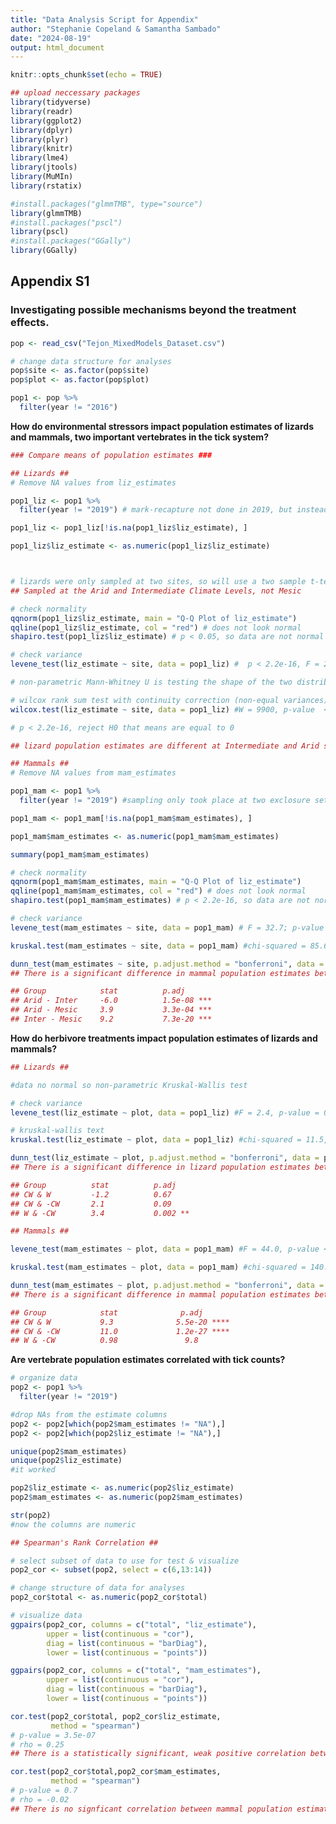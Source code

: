 ```yaml
---
title: "Data Analysis Script for Appendix"
author: "Stephanie Copeland & Samantha Sambado"
date: "2024-08-19"
output: html_document
---
```


```r
knitr::opts_chunk$set(echo = TRUE)

## upload neccessary packages
library(tidyverse)
library(readr)
library(ggplot2)
library(dplyr)
library(plyr)
library(knitr)
library(lme4)
library(jtools)
library(MuMIn)
library(rstatix)

#install.packages("glmmTMB", type="source")
library(glmmTMB)
#install.packages("pscl")
library(pscl)
#install.packages("GGally")
library(GGally)
```

## Appendix S1 ##

### Investigating possible mechanisms beyond the treatment effects. ###

```r
pop <- read_csv("Tejon_MixedModels_Dataset.csv")

# change data structure for analyses
pop$site <- as.factor(pop$site)
pop$plot <- as.factor(pop$plot)

pop1 <- pop %>%
  filter(year != "2016")

```

**How do environmental stressors impact population estimates of lizards and mammals, two important vertebrates in the tick system?**
```r
### Compare means of population estimates ###

## Lizards ##
# Remove NA values from liz_estimates

pop1_liz <- pop1 %>% 
  filter(year != "2019") # mark-recapture not done in 2019, but instead was a capture to sample attached ticks effort

pop1_liz <- pop1_liz[!is.na(pop1_liz$liz_estimate), ]

pop1_liz$liz_estimate <- as.numeric(pop1_liz$liz_estimate)



# lizards were only sampled at two sites, so will use a two sample t-test if normal
## Sampled at the Arid and Intermediate Climate Levels, not Mesic

# check normality
qqnorm(pop1_liz$liz_estimate, main = "Q-Q Plot of liz_estimate")
qqline(pop1_liz$liz_estimate, col = "red") # does not look normal
shapiro.test(pop1_liz$liz_estimate) # p < 0.05, so data are not normal

# check variance
levene_test(liz_estimate ~ site, data = pop1_liz) #  p < 2.2e-16, F = 251.7; variances are different

# non-parametric Mann-Whitney U is testing the shape of the two distributions are different

# wilcox rank sum test with continuity correction (non-equal variances)
wilcox.test(liz_estimate ~ site, data = pop1_liz) #W = 9900, p-value  < 2.2e-16

# p < 2.2e-16, reject H0 that means are equal to 0

## lizard population estimates are different at Intermediate and Arid sites
```

```r
## Mammals ##
# Remove NA values from mam_estimates

pop1_mam <- pop1 %>%
  filter(year != "2019") #sampling only took place at two exclosure sets, one at the Arid & one at the Mesic climate levels

pop1_mam <- pop1_mam[!is.na(pop1_mam$mam_estimates), ]

pop1_mam$mam_estimates <- as.numeric(pop1_mam$mam_estimates)

summary(pop1_mam$mam_estimates)

# check normality
qqnorm(pop1_mam$mam_estimates, main = "Q-Q Plot of liz_estimate")
qqline(pop1_mam$mam_estimates, col = "red") # does not look normal
shapiro.test(pop1_mam$mam_estimates) # p < 2.2e-16, so data are not normal

# check variance
levene_test(mam_estimates ~ site, data = pop1_mam) # F = 32.7; p-value < 2.2e-16 variances are different 

kruskal.test(mam_estimates ~ site, data = pop1_mam) #chi-squared = 85.6; p-value < 2.2e-16

dunn_test(mam_estimates ~ site, p.adjust.method = "bonferroni", data = pop1_mam)
## There is a significant difference in mammal population estimates between all three climate levels.

## Group            stat          p.adj
## Arid - Inter     -6.0          1.5e-08 ***
## Arid - Mesic     3.9           3.3e-04 ***
## Inter - Mesic    9.2           7.3e-20 ***

```

**How do herbivore treatments impact population estimates of lizards and mammals?**
```r
## Lizards ##

#data no normal so non-parametric Kruskal-Wallis test

# check variance
levene_test(liz_estimate ~ plot, data = pop1_liz) #F = 2.4, p-value = 0.09; variances are not different

# kruskal-wallis text
kruskal.test(liz_estimate ~ plot, data = pop1_liz) #chi-squared = 11.5, p-value < 0.05

dunn_test(liz_estimate ~ plot, p.adjust.method = "bonferroni", data = pop1_liz)
## There is a significant difference in lizard population estimates between the W and -CW exclosures.

## Group          stat          p.adj
## CW & W         -1.2          0.67
## CW & -CW       2.1           0.09
## W & -CW        3.4           0.002 **
```

```r
## Mammals ##

levene_test(mam_estimates ~ plot, data = pop1_mam) #F = 44.0, p-value < 2.2e-16; variances are different

kruskal.test(mam_estimates ~ plot, data = pop1_mam) #chi-squared = 140.19; p-value < 2.2e-16

dunn_test(mam_estimates ~ plot, p.adjust.method = "bonferroni", data = pop1_mam)
## There is a significant difference in mammal population estimates between the CW and W plot and between the CW and -CW plot. There is no significant difference in mammal population estimates between the W and -CW plot.

## Group            stat              p.adj
## CW & W           9.3              5.5e-20 ****
## CW & -CW         11.0             1.2e-27 ****
## W & -CW          0.98               9.8
```

**Are vertebrate population estimates correlated with tick counts?**

```r
# organize data
pop2 <- pop1 %>% 
  filter(year != "2019")

#drop NAs from the estimate columns
pop2 <- pop2[which(pop2$mam_estimates != "NA"),]
pop2 <- pop2[which(pop2$liz_estimate != "NA"),]

unique(pop2$mam_estimates)
unique(pop2$liz_estimate)
#it worked

pop2$liz_estimate <- as.numeric(pop2$liz_estimate)
pop2$mam_estimates <- as.numeric(pop2$mam_estimates)

str(pop2)
#now the columns are numeric

## Spearman's Rank Correlation ##

# select subset of data to use for test & visualize
pop2_cor <- subset(pop2, select = c(6,13:14))

# change structure of data for analyses
pop2_cor$total <- as.numeric(pop2_cor$total)

# visualize data
ggpairs(pop2_cor, columns = c("total", "liz_estimate"), 
        upper = list(continuous = "cor"),
        diag = list(continuous = "barDiag"),
        lower = list(continuous = "points"))

ggpairs(pop2_cor, columns = c("total", "mam_estimates"), 
        upper = list(continuous = "cor"),
        diag = list(continuous = "barDiag"),
        lower = list(continuous = "points"))

cor.test(pop2_cor$total, pop2_cor$liz_estimate,
         method = "spearman")
# p-value = 3.5e-07
# rho = 0.25
## There is a statistically significant, weak positive correlation between lizard population estimates and questing tick abundance. As lizard population estimates increase so does questing tick abundance, albeit weakly. 

cor.test(pop2_cor$total,pop2_cor$mam_estimates,
         method = "spearman")
# p-value = 0.7
# rho = -0.02
## There is no signficant correlation between mammal population estimates and questing tick abundance.
```


